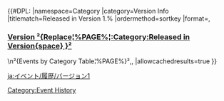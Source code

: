 {{CustomTabs
|tab1 = Events
|tab2 = History
|tab3 = Rewards
}}
{{CustomTabs
|rootpage = Event/History
|tab1 = Overview
|tab2 = Version 1
|tab3 = Version 2
|tab4 = Version 3
}}

{{#DPL:
|namespace=Category
|category=Version Info
|titlematch=Released in Version 1.%
|ordermethod=sortkey
|format=,<h3>[[Version ²{Replace¦%PAGE%¦:Category:Released in Version{space} }²]]</h3>\n²{Events by Category Table¦%PAGE%}²,,
|allowcachedresults=true
}}

[[Category:Event History]]

[[ja:イベント/履歴/バージョン1]]
